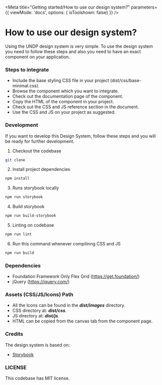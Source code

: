 
<Meta 
  title="Getting started/How to use our design system?" 
  parameters={{
		viewMode: 'docs',
		options: { isToolshown: false}
	}}
/>

# How to use our design system?
Using the UNDP design system is very simple. To use the design system you need to follow these steps and also you need to have an exact component on your application.

### Steps to integrate

- Include the base styling CSS file in your project (dist/css/base-minimal.css).
- Browse the component which you want to integrate.
- Check out the documentation page of the component.
- Copy the HTML of the component in your project.
- Check out the CSS and JS reference section in the document.
- Use the CSS and JS on your project as suggested.


### Development
If you want to develop this Design System, follow these steps and you will be ready for further development.


1. Checkout the codebase
```bash
git clone
```
2. Install project dependencies
```bash
npm install
```
3. Runs storybook locally
```bash
npm run storybook
```
4. Build storybook
```bash
npm run build-storybook
```
5. Linting on codebase
```bash
npm run lint
```
6. Run this command whenever compilinng CSS and JS
```bash
npm run build
```

### Dependencies

- Foundation Framework Only Flex Grid (https://get.foundation/)
- jQuery (https://jquery.com/)

### Assets (CSS/JS/Icons) Path

- All the Icons can be found in the ***dist/images*** directory.
- CSS directory at: ***dist/css***. 
- JS directory at: ***dist/js***. 
- HTML can be copied from the canvas tab from the component page.

### Credits

The design system is based on:

- [Storybook](https://storybook.js.org/)

### LICENSE
This codebase has MIT license.